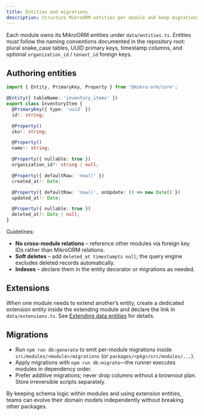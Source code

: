 ```yaml
---
title: Entities and migrations
description: Structure MikroORM entities per module and keep migrations tenant-safe.
---
```


Each module owns its MikroORM entities under `data/entities.ts`. Entities must follow the naming conventions documented in the repository root: plural snake_case tables, UUID primary keys, timestamp columns, and optional `organization_id` / `tenant_id` foreign keys.

## Authoring entities

```ts title="data/entities.ts"
import { Entity, PrimaryKey, Property } from '@mikro-orm/core';

@Entity({ tableName: 'inventory_items' })
export class InventoryItem {
  @PrimaryKey({ type: 'uuid' })
  id!: string;

  @Property()
  sku!: string;

  @Property()
  name!: string;

  @Property({ nullable: true })
  organization_id?: string | null;

  @Property({ defaultRaw: 'now()' })
  created_at!: Date;

  @Property({ defaultRaw: 'now()', onUpdate: () => new Date() })
  updated_at!: Date;

  @Property({ nullable: true })
  deleted_at?: Date | null;
}
```

Guidelines:

- **No cross-module relations** – reference other modules via foreign key IDs rather than MikroORM relations.
- **Soft deletes** – add `deleted_at timestamptz null`; the query engine excludes deleted records automatically.
- **Indexes** – declare them in the entity decorator or migrations as needed.

## Extensions

When one module needs to extend another’s entity, create a dedicated extension entity inside the extending module and declare the link in `data/extensions.ts`. See [Extending data entities](../../customization/data-entities/data-extensibility) for details.

## Migrations

- Run `npm run db:generate` to emit per-module migrations inside `src/modules/<module>/migrations` (or `packages/<pkg>/src/modules/...`).
- Apply migrations with `npm run db:migrate`—the runner executes modules in dependency order.
- Prefer additive migrations; never drop columns without a brownout plan. Store irreversible scripts separately.

By keeping schema logic within modules and using extension entities, teams can evolve their domain models independently without breaking other packages.
